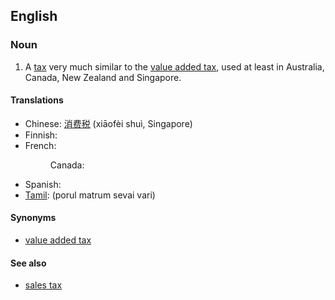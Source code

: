 {{wikipedia}}
==English==

===Noun===
{{en-noun|sg=[[goods]] and [[service]]s [[tax]]|es}}

# A [[tax]] very much similar to the [[value added tax]], used at least in Australia, Canada, New Zealand and Singapore.

====Translations====
{{trans-top|A tax very much similar to the value added tax.}}
*Chinese: [[消费税]] (xiāofèi shuì, Singapore)
*Finnish: {{t-|fi|arvonlisävero}}
*French:
*:Canada: {{t|fr|taxe sur les produits et services|f}}
{{trans-mid}}
* Spanish: {{t-|es|impuesto sobre bienes y servicios|m}}
* [[Tamil]]: (porul matrum sevai vari)
{{trans-bottom}}

====Synonyms====
*[[value added tax]]

====See also====
* [[sales tax]]